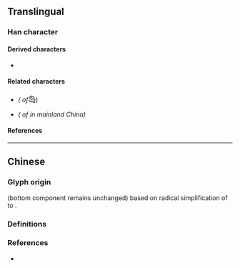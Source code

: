 {{also|島|㠀}}
{{character info}}
==Translingual==

===Han character===
{{Han char|rn=46|rad=山|as=04|sn=7|four=27727|canj=PYSU|ids=}}

====Derived characters====
* {{l|mul|[[捣]]}}

====Related characters====
* {{l|mul|[[島]]}} ''({{w|Traditional Chinese|Traditional form}} of ''<big>岛</big>)
* {{l|mul|[[㠀]]}} ''({{w|Variant Chinese character|Variant}} {{w|Traditional Chinese|traditional form}} of {{l|mul|島}} in mainland China)''

====References====
{{Han ref|kx=0308.331|hdz=10764.150|uh=5C9B}}

----

==Chinese==

===Glyph origin===
{{Han simp|島}} (bottom component {{l|zh|山}} remains unchanged) based on radical simplification of {{l|zh|鳥}} to {{l|zh|鸟}}.

===Definitions===
{{zh-see|島}}

===References===
* {{R:twedu|A01120-014}}